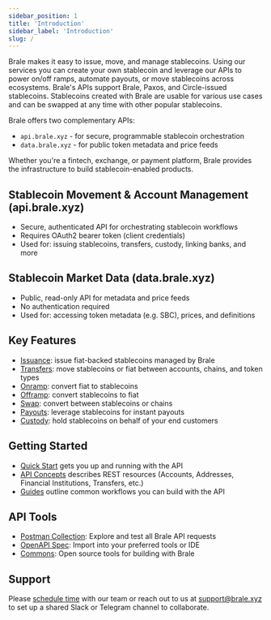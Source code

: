 ```yaml
---
sidebar_position: 1
title: 'Introduction'
sidebar_label: 'Introduction'
slug: /
---
```


<p class="intro-subheading">
Brale makes it easy to issue, move, and manage stablecoins. Using our services you can create your own stablecoin and leverage our APIs to power on/off ramps, automate payouts, or move stablecoins across
  ecosystems. Brale's APIs support Brale, Paxos, and Circle-issued stablecoins. Stablecoins created with Brale are usable for various use cases and can be swapped at any time with other popular stablecoins.
</p>

Brale offers two complementary APIs:

- `api.brale.xyz` - for secure, programmable stablecoin orchestration
- `data.brale.xyz` - for public token metadata and price feeds

Whether you're a fintech, exchange, or payment platform, Brale provides the infrastructure to build stablecoin-enabled products.

## Stablecoin Movement & Account Management (api.brale.xyz)

- Secure, authenticated API for orchestrating stablecoin workflows
- Requires OAuth2 bearer token (client credentials)
- Used for: issuing stablecoins, transfers, custody, linking banks, and more

## Stablecoin Market Data (data.brale.xyz)

- Public, read-only API for metadata and price feeds
- No authentication required
- Used for: accessing token metadata (e.g. SBC), prices, and definitions

## Key Features

- [Issuance](/guides/stablecoin-issuance): issue fiat-backed stablecoins managed by Brale
- [Transfers](/key-concepts/transfers): move stablecoins or fiat between accounts, chains, and token types
- [Onramp](/guides/fiat-to-stablecoin-onramp): convert fiat to stablecoins
- [Offramp](/guides/stablecoin-to-fiat-offramp): convert stablecoins to fiat
- [Swap](/guides/stablecoin-to-stablecoin-swap): convert between stablecoins or chains
- [Payouts](/guides/stablecoin-payouts): leverage stablecoins for instant payouts
- [Custody](/guides/custody): hold stablecoins on behalf of your end customers

## Getting Started

- [Quick Start](/overview/quick-start) gets you up and running with the API
- [API Concepts](/key-concepts/api-concepts-overview) describes REST resources (Accounts, Addresses, Financial Institutions, Transfers, etc.)
- [Guides](/guides/stablecoin-issuance) outline common workflows you can build with the API

## API Tools

- [Postman Collection](https://www.postman.com/brale-xyz/brale-api/collection/37w2ro3/brale-api-v2-0): Explore and test all Brale API requests
- [OpenAPI Spec](https://github.com/Brale-xyz/commons/blob/main/Resources/api-brale-xyz.yaml): Import into your preferred tools or IDE
- [Commons](https://github.com/Brale-xyz/commons): Open source tools for building with Brale

## Support

Please [schedule time](https://brale.xyz/contact) with our team or reach out to us at
[support@brale.xyz](mailto:support@brale.xyz) to set up a shared Slack or Telegram channel to
collaborate.
